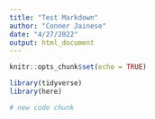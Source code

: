 ```yaml
---
title: "Test Markdown"
author: "Conner Jainese"
date: "4/27/2022"
output: html_document
---
```


```r
knitr::opts_chunk$set(echo = TRUE)

library(tidyverse)
library(here)

```

```r
# new code chunk 

```





